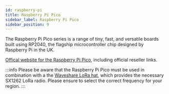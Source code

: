```yaml
---
id: raspberry-pi
title: Raspberry Pi Pico 
sidebar_label: Raspberry Pi Pico
sidebar_position: 9
---
```




The Raspberry Pi Pico series is a range of tiny, fast, and versatile boards built using RP2040, the flagship microcontroller chip designed by Raspberry Pi in the UK.


[Offical website for the Raspberry Pi Pico](https://www.raspberrypi.com/products/raspberry-pi-pico/), including official reseller links.

:::info
Please be aware that the Raspberry Pi Pico must be used in combination with a the [Waveshare LoRa hat](https://www.waveshare.com/sx1262-868m-lora-hat.htm?sku=16807), which provides the necessary SX1262 LoRa radio. Please ensure to select the correct frequency for your region.
:::


